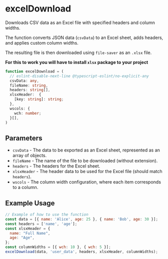 
<Meta title="Utilities/Downloads/excelDownload" />

# excelDownload

Downloads CSV data as an Excel file with specified headers and column widths.
 
The function converts JSON data (`csvData`) to an Excel sheet, adds headers, and applies custom column widths.

The resulting file is then downloaded using `file-saver` as an `.xlsx` file.

__For this to work you will have to install `xlsx` package to your project__

```ts
function excelDownload = (
  // eslint-disable-next-line @typescript-eslint/no-explicit-any
  csvData: any,
  fileName: string,
  headers: string[],
  xlsxHeader:  {
    [key: string]: string;
  },
  wscols: {
    wch: number;
  }[],
)
```

## Parameters

- `csvData` - The data to be exported as an Excel sheet, represented as an array of objects.
- `fileName` - The name of the file to be downloaded (without extension).
- `headers` - The headers for the Excel sheet.
- `xlsxHeader` - The header data to be used for the Excel file (should match `headers`).
- `wscols` - The column width configuration, where each item corresponds to a column.

## Example Usage

```js
// Example of how to use the function
const data = [{ name: 'Alice', age: 25 }, { name: 'Bob', age: 30 }];
const headers = ['name', 'age'];
const xlsxHeader = {
  name: "Full Name",
  age: "Age",
};
const columnWidths = [{ wch: 10 }, { wch: 5 }];
excelDownload(data, 'user_data', headers, xlsxHeader, columnWidths);
 